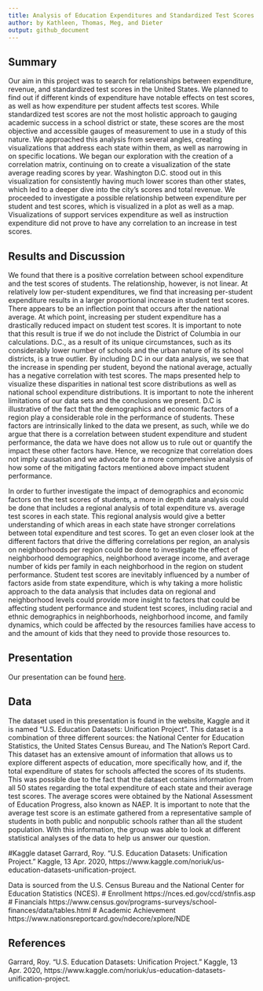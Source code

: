 ```yaml
---
title: Analysis of Education Expenditures and Standardized Test Scores
author: by Kathleen, Thomas, Meg, and Dieter
output: github_document
---
```


## Summary
Our aim in this project was to search for relationships between expenditure, revenue, and standardized test scores in the United States. We planned to find out if different kinds of expenditure have notable effects on test scores, as well as how expenditure per student affects test scores. While standardized test scores are not the most holistic approach to gauging academic success in a school district or state, these scores are the most objective and accessible gauges of measurement to use in a study of this nature. We approached this analysis from several angles, creating visualizations that address each state within them, as well as narrowing in on specific locations. We began our exploration with the creation of a correlation matrix, continuing on to create a visualization of the state average reading scores by year. Washington D.C. stood out in this visualization for consistently having much lower scores than other states, which led to a deeper dive into the city’s scores and total revenue. We proceeded to investigate a possible relationship between expenditure per student and test scores, which is visualized in a plot as well as a map. Visualizations of support services expenditure as well as instruction expenditure did not prove to have any correlation to an increase in test scores. 

## Results and Discussion
We found that there is a positive correlation between school expenditure and the test scores of students. The relationship, however, is not linear. At relatively low per-student expenditures, we find that increasing per-student expenditure results in a larger proportional increase in student test scores. There appears to be an inflection point that occurs after the national average. At which point, increasing per student expenditure has a drastically reduced impact on student test scores. It is important to note that this result is true if we do not include the District of Columbia in our calculations. D.C., as a result of its unique circumstances, such as its considerably lower number of schools and the urban nature of its school districts, is a true outlier. By including D.C in our data analysis, we see that the increase in spending per student, beyond the national average, actually has a negative correlation with test scores. The maps presented help to visualize these disparities in national test score distributions as well as national school expenditure distributions. It is important to note the inherent limitations of our data sets and the conclusions we present. D.C is illustrative of the fact that the demographics and economic factors of a region play a considerable role in the performance of students. These factors are intrinsically linked to the data we present, as such, while we do argue that there is a correlation between student expenditure and student performance, the data we have does not allow us to rule out or quantify the impact these other factors have. Hence, we recognize that correlation does not imply causation and we advocate for a more comprehensive analysis of how some of the mitigating factors mentioned above impact student performance. 

In order to further investigate the impact of demographics and economic factors on the test scores of students, a more in depth data analysis could be done that includes a regional analysis of total expenditure vs. average test scores in each state. This regional analysis would give a better understanding of which areas in each state have stronger correlations between total expenditure and test scores. To get an even closer look at the different factors that drive the differing correlations per region, an analysis on neighborhoods per region could be done to investigate the effect of neighborhood demographics, neighborhood average income, and average number of kids per family in each neighborhood in the region on student performance. Student test scores are inevitably influenced by a number of factors aside from state expenditure, which is why taking a more holistic approach to the data analysis that includes data on regional and neighborhood levels could provide more insight to factors that could be affecting student performance and student test scores, including racial and ethnic demographics in neighborhoods, neighborhood income, and family dynamics, which could be affected by the resources families have access to and the amount of kids that they need to provide those resources to.  

## Presentation

Our presentation can be found [here](presentation/presentation.html).

## Data 

The dataset used in this presentation is found in the website, Kaggle and it is named “U.S. Education Datasets: Unification Project”. This dataset is a combination of three different sources: the National Center for Education Statistics, the United States Census Bureau, and The Nation's Report Card. This dataset has an extensive amount of information that allows us to explore different aspects of education, more specifically how, and if, the total expenditure of states for schools affected the scores of its students. This was possible due to the fact that the dataset contains information from all 50 states regarding the total expenditure of each state and their average test scores.  The average scores were obtained by the National Assessment of Education Progress, also known as NAEP. It is important to note that the average test score is an estimate gathered from a representative sample of students in both public and nonpublic schools rather than all the student population. With this information, the group was able to look at different statistical analyses of the data to help us answer our question.

#Kaggle dataset
Garrard, Roy. “U.S. Education Datasets: Unification Project.” Kaggle, 13 Apr. 2020, https://www.kaggle.com/noriuk/us-education-datasets-unification-project.

Data is sourced from the U.S. Census Bureau and the National Center for Education Statistics (NCES).
# Enrollment
https://nces.ed.gov/ccd/stnfis.asp
# Financials
https://www.census.gov/programs-surveys/school-finances/data/tables.html
# Academic Achievement
https://www.nationsreportcard.gov/ndecore/xplore/NDE




## References

Garrard, Roy. “U.S. Education Datasets: Unification Project.” Kaggle, 13 Apr. 2020, https://www.kaggle.com/noriuk/us-education-datasets-unification-project.


